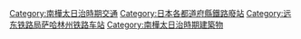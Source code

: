 {{see also|Category:远东铁路局萨哈林州铁路车站}}

[[Category:南樺太日治時期交通|Category:南樺太日治時期交通]]
[[Category:日本各都道府縣鐵路廢站|Category:日本各都道府縣鐵路廢站]]
[[Category:远东铁路局萨哈林州铁路车站|Category:远东铁路局萨哈林州铁路车站]]
[[Category:南樺太日治時期建築物|Category:南樺太日治時期建築物]]